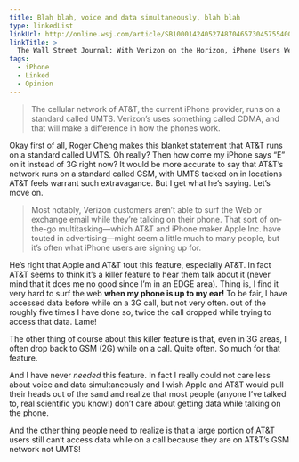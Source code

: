 ```yaml
---
title: Blah blah, voice and data simultaneously, blah blah
type: linkedList
linkUrl: http://online.wsj.com/article/SB10001424052748704657304575540072333071694.html
linkTitle: >
  The Wall Street Journal: With Verizon on the Horizon, iPhone Users Weigh Leaving AT&T—but There's a Catch
tags:
  - iPhone
  - Linked
  - Opinion
---
```


> The cellular network of AT&T, the current iPhone provider, runs on a standard called UMTS. Verizon’s uses something called CDMA, and that will make a difference in how the phones work.

Okay first of all, Roger Cheng makes this blanket statement that AT&T runs on a standard called UMTS. Oh really? Then how come my iPhone says “E” on it instead of 3G right now? It would be more accurate to say that AT&T’s network runs on a standard called GSM, with UMTS tacked on in locations AT&T feels warrant such extravagance. But I get what he’s saying. Let’s move on.

> Most notably, Verizon customers aren’t able to surf the Web or exchange email while they’re talking on their phone. That sort of on-the-go multitasking—which AT&T and iPhone maker Apple Inc. have touted in advertising—might seem a little much to many people, but it’s often what iPhone users are signing up for.

He’s right that Apple and AT&T tout this feature, especially AT&T. In fact AT&T seems to think it’s a killer feature to hear them talk about it (never mind that it does me no good since I’m in an EDGE area). Thing is, I find it very hard to surf the web **when my phone is up to my ear!** To be fair, I have accessed data before while on a 3G call, but not very often. out of the roughly five times I have done so, twice the call dropped while trying to access that data. Lame!

The other thing of course about this killer feature is that, even in 3G areas, I often drop back to GSM (2G) while on a call. Quite often. So much for that feature.

And I have never _needed_ this feature. In fact I really could not care less about voice and data simultaneously and I wish Apple and AT&T would pull their heads out of the sand and realize that most people (anyone I’ve talked to, real scientific you know!) don’t care about getting data while talking on the phone.

And the other thing people need to realize is that a large portion of AT&T users still can’t access data while on a call because they are on AT&T’s GSM network not UMTS!
